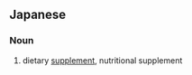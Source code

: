 ==Japanese==
{{ja-kanjitab|えい|よう|ほ|じょ|しょく|ひん|yomi=on}}

===Noun===
{{ja-noun|えいよう ほじょ しょくひん}}

# dietary [[supplement]], nutritional supplement